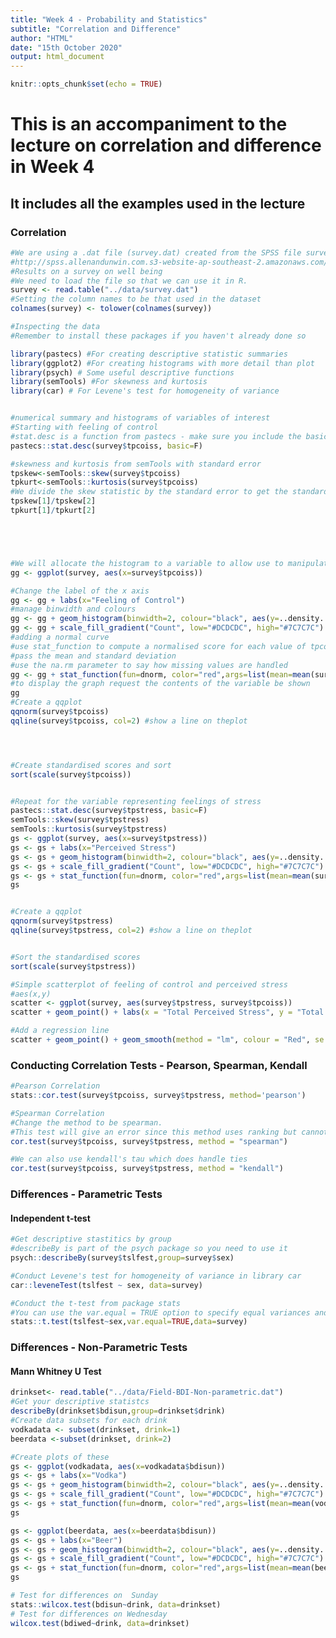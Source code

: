 ```yaml
---
title: "Week 4 - Probability and Statistics"
subtitle: "Correlation and Difference"
author: "HTML"
date: "15th October 2020"
output: html_document
---
```


```r
knitr::opts_chunk$set(echo = TRUE)
```

#  This is an accompaniment to the lecture on correlation and difference in Week 4 
##  It includes all the examples used in the lecture


 
### Correlation

```r
#We are using a .dat file (survey.dat) created from the SPSS file survey.sav  taken from SPSS Survival Manual 6th Edition Julie Pallant
#http://spss.allenandunwin.com.s3-website-ap-southeast-2.amazonaws.com/data-files.html#.Wb0vvnWP-po
#Results on a survey on well being
#We need to load the file so that we can use it in R.
survey <- read.table("../data/survey.dat")
#Setting the column names to be that used in the dataset
colnames(survey) <- tolower(colnames(survey))

#Inspecting the data
#Remember to install these packages if you haven't already done so

library(pastecs) #For creating descriptive statistic summaries
library(ggplot2) #For creating histograms with more detail than plot
library(psych) # Some useful descriptive functions
library(semTools) #For skewness and kurtosis
library(car) # For Levene's test for homogeneity of variance


#numerical summary and histograms of variables of interest
#Starting with feeling of control
#stat.desc is a function from pastecs - make sure you include the basic switch=F to ensure you don't get scienfitic notation
pastecs::stat.desc(survey$tpcoiss, basic=F)

#skewness and kurtosis from semTools with standard error 
tpskew<-semTools::skew(survey$tpcoiss)
tpkurt<-semTools::kurtosis(survey$tpcoiss)
#We divide the skew statistic by the standard error to get the standardised score
tpskew[1]/tpskew[2]
tpkurt[1]/tpkurt[2]





#We will allocate the histogram to a variable to allow use to manipulate it
gg <- ggplot(survey, aes(x=survey$tpcoiss))

#Change the label of the x axis
gg <- gg + labs(x="Feeling of Control")
#manage binwidth and colours
gg <- gg + geom_histogram(binwidth=2, colour="black", aes(y=..density.., fill=..count..))
gg <- gg + scale_fill_gradient("Count", low="#DCDCDC", high="#7C7C7C")
#adding a normal curve
#use stat_function to compute a normalised score for each value of tpcois
#pass the mean and standard deviation
#use the na.rm parameter to say how missing values are handled
gg <- gg + stat_function(fun=dnorm, color="red",args=list(mean=mean(survey$tpcoiss, na.rm=TRUE), sd=sd(survey$tpcoiss, na.rm=TRUE)))
#to display the graph request the contents of the variable be shown
gg
#Create a qqplot
qqnorm(survey$tpcoiss)
qqline(survey$tpcoiss, col=2) #show a line on theplot




#Create standardised scores and sort
sort(scale(survey$tpcoiss))


#Repeat for the variable representing feelings of stress
pastecs::stat.desc(survey$tpstress, basic=F)
semTools::skew(survey$tpstress)
semTools::kurtosis(survey$tpstress)
gs <- ggplot(survey, aes(x=survey$tpstress))
gs <- gs + labs(x="Perceived Stress")
gs <- gs + geom_histogram(binwidth=2, colour="black", aes(y=..density.., fill=..count..))
gs <- gs + scale_fill_gradient("Count", low="#DCDCDC", high="#7C7C7C")
gs <- gs + stat_function(fun=dnorm, color="red",args=list(mean=mean(survey$tpstress, na.rm=TRUE), sd=sd(survey$tpstress, na.rm=TRUE)))
gs


#Create a qqplot
qqnorm(survey$tpstress)
qqline(survey$tpstress, col=2) #show a line on theplot


#Sort the standardised scores
sort(scale(survey$tpstress))

#Simple scatterplot of feeling of control and perceived stress
#aes(x,y)
scatter <- ggplot(survey, aes(survey$tpstress, survey$tpcoiss))
scatter + geom_point() + labs(x = "Total Perceived Stress", y = "Total PCOISS") 

#Add a regression line
scatter + geom_point() + geom_smooth(method = "lm", colour = "Red", se = F) + labs(x = "Total Perceived Stress", y = "Total PCOISS") 
```

### Conducting Correlation Tests - Pearson, Spearman, Kendall
 

```r
#Pearson Correlation
stats::cor.test(survey$tpcoiss, survey$tpstress, method='pearson')

#Spearman Correlation
#Change the method to be spearman.
#This test will give an error since this method uses ranking but cannot handle ties
cor.test(survey$tpcoiss, survey$tpstress, method = "spearman")

#We can also use kendall's tau which does handle ties
cor.test(survey$tpcoiss, survey$tpstress, method = "kendall")
```

### Differences - Parametric Tests
#### Independent t-test
```r
#Get descriptive stastitics by group
#describeBy is part of the psych package so you need to use it
psych::describeBy(survey$tslfest,group=survey$sex)

#Conduct Levene's test for homogeneity of variance in library car
car::leveneTest(tslfest ~ sex, data=survey)

#Conduct the t-test from package stats
#You can use the var.equal = TRUE option to specify equal variances and a pooled variance estimate
stats::t.test(tslfest~sex,var.equal=TRUE,data=survey)

```
### Differences - Non-Parametric Tests
#### Mann Whitney U Test
```r
drinkset<- read.table("../data/Field-BDI-Non-parametric.dat")
#Get your descriptive statistcs
describeBy(drinkset$bdisun,group=drinkset$drink)
#Create data subsets for each drink
vodkadata <- subset(drinkset, drink=1)
beerdata <-subset(drinkset, drink=2)

#Create plots of these
gs <- ggplot(vodkadata, aes(x=vodkadata$bdisun))
gs <- gs + labs(x="Vodka")
gs <- gs + geom_histogram(binwidth=2, colour="black", aes(y=..density.., fill=..count..))
gs <- gs + scale_fill_gradient("Count", low="#DCDCDC", high="#7C7C7C")
gs <- gs + stat_function(fun=dnorm, color="red",args=list(mean=mean(vodkadata$bdisun, na.rm=TRUE), sd=sd(vodkadata$bdisun, na.rm=TRUE)))
gs

gs <- ggplot(beerdata, aes(x=beerdata$bdisun))
gs <- gs + labs(x="Beer")
gs <- gs + geom_histogram(binwidth=2, colour="black", aes(y=..density.., fill=..count..))
gs <- gs + scale_fill_gradient("Count", low="#DCDCDC", high="#7C7C7C")
gs <- gs + stat_function(fun=dnorm, color="red",args=list(mean=mean(beerdata$bdisun, na.rm=TRUE), sd=sd(beerdata$bdisun, na.rm=TRUE)))
gs

# Test for differences on  Sunday
stats::wilcox.test(bdisun~drink, data=drinkset) 
# Test for differences on Wednesday
wilcox.test(bdiwed~drink, data=drinkset) 
```